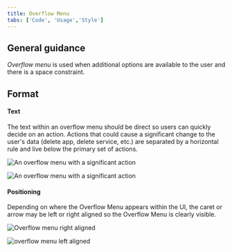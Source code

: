 ```yaml
---
title: Overflow Menu
tabs: ['Code', 'Usage','Style']
---
```

## General guidance


_Overflow menu_ is used when additional options are available to the user and there is a space constraint.


## Format

#### Text

The text within an overflow menu should be direct so users can quickly decide on an action. Actions that could cause a significant change to the user's data (delete app, delete service, etc.) are separated by a horizontal rule and live below the primary set of actions.

<ImageComponent cols="8">

![An overflow menu with a significant action](images/overflow-menu-usage-1.png)

</ImageComponent>

<ImageComponent cols="8">

![An overflow menu with a significant action](images/overflow-menu-usage-1.png)

</ImageComponent>

#### Positioning

Depending on where the Overflow Menu appears within the UI, the caret or arrow may be left or right aligned so the Overflow Menu is clearly visible.

<ImageComponent cols="8" caption="Right-aligned Overflow Menu">

![Overflow menu right aligned](images/overflow-menu-usage-2.png)

</ImageComponent>

<ImageComponent cols="8" caption="Left-aligned Overflow Menu">

![overflow menu left aligned](images/overflow-menu-usage-3.png)

</ImageComponent>